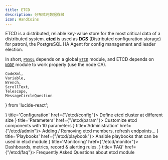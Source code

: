 ```yaml
---
title: ETCD
description: 分布式元数据存储
icon: HandCoins
---
```


ETCD is a distributed, reliable key-value store for the most critical data of a distributed system.
[**etcd**](https://etcd.io/) is used as [**DCS**](https://patroni.readthedocs.io/en/latest/dcs_failsafe_mode.html) (Distributed configuration storage) for patroni, the PostgreSQL HA Agent for config management and leader election.

In short, [`PGSQL`](/pgsql) depends on a global [`ETCD`](/etcd) module, and ETCD depends on [`NODE`](/node) module to work properly (use the node CA).


    CodeXml,
    Variable,
    Wrench,
    ScrollText,
    Telescope,
    MessageCircleQuestion
} from 'lucide-react';


<Cards>
    <Card icon={<CodeXml className="text-sky-700"/>} title='Configuration' href={"/etcd/config"}>
        Define etcd cluster at different size
    </Card>
    <Card icon={<Variable className="text-amber-500"/>} title='Parameters' href={"/etcd/param"}>
        Customize etcd components with 10 parameters
    </Card>
    <Card icon={<Wrench className={"text-violet-500"}/>} title='Administration' href={"/etcd/admin"}>
        Adding / Removing etcd members, refresh endpoints...
    </Card>
    <Card icon={<ScrollText className="text-blue-400"/>} title='Playbooks' href={"/etcd/playbook"}>
        Ansible playbooks that can be used in etcd module
    </Card>
    <Card icon={<Telescope className="text-orange-600"/>} title='Monitoring' href={"/etcd/monitor"}>
        Dashboards, metrics, record & alerting rules.
    </Card>
    <Card icon={<MessageCircleQuestion className="text-emerald-600"/>} title='FAQ' href={"/etcd/faq"}>
        Frequently Asked Questions about etcd module
    </Card>
</Cards>
